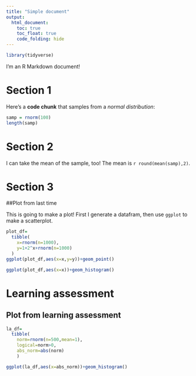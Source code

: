 ```yaml
---
title: "Simple document"
output:
  html_document:
    toc: true
    toc_float: true
    code_folding: hide
---
```


```r
library(tidyverse)
```



I'm an R Markdown document! 

# Section 1

Here's a **code chunk** that samples from 
a _normal distribution_:

```r
samp = rnorm(100)
length(samp)
```



# Section 2

I can take the mean of the sample, too!
The mean is `r round(mean(samp),2)`.

# Section 3

##Plot from last time

This is going to make a plot! First I generate a datafram, then use `ggplot` to make a scatterplot.


```r
plot_df=
  tibble(
    x=rnorm(n=1000),
    y=1+2^x+rnorm(n=1000)
  )
ggplot(plot_df,aes(x=x,y=y))+geom_point()
```

```r
ggplot(plot_df,aes(x=x))+geom_histogram()
```

# Learning assessment

## Plot from learning assessment

```r
la_df=
  tibble(
    norm=rnorm(n=500,mean=1),
    logical=norm>0,
    abs_norm=abs(norm)
    )

ggplot(la_df,aes(x=abs_norm))+geom_histogram()
```

